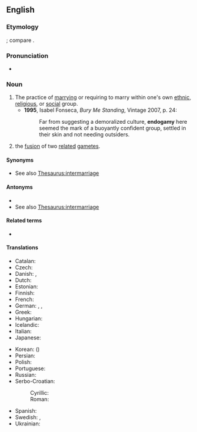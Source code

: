 ==English==
{{wikipedia}}

===Etymology===
{{confix|en|endo|gamy}}; compare {{m|en|inmarriage}}.

===Pronunciation===
* {{a|UK}} {{IPA|en|/ɛnˈdɒɡəmi/}}

===Noun===
{{en-noun|-|endogamies}}

# The practice of [[marry]]ing or requiring to marry within one's own [[ethnic]], [[religious]], or [[social]] group.
#* '''1995''', Isabel Fonseca, ''Bury Me Standing'', Vintage 2007, p. 24:
#*: Far from suggesting a demoralized culture, '''endogamy''' here seemed the mark of a buoyantly confident group, settled in their skin and not needing outsiders.
# {{lb|en|biology}} the [[fusion]] of two [[related]] [[gamete]]s.

====Synonyms====
* See also [[Thesaurus:intermarriage]]

====Antonyms====
* {{l|en|exogamy}}
* See also [[Thesaurus:intermarriage]]

====Related terms====
* {{l|en|endogamous}}

====Translations====
{{trans-top|the practice of marrying within one's own social group}}
* Catalan: {{t+|ca|endogàmia|f}}
* Czech: {{t|cs|endogamie|f}}
* Danish: {{t|da|endogami|c}}, {{t|da|indgifte|n}}
* Dutch: {{t|nl|endogamie|f}}
* Estonian: {{t|et|endogaamia}}
* Finnish: {{t+|fi|endogamia}}
* French: {{t+|fr|endogamie|f}}
* German: {{t+|de|Endogamie|f}}, {{t|de|Binnenheirat|f}}, {{t|de|Kastenheirat|f}}
* Greek: {{t+|el|ενδογαμία|f}}
* Hungarian: {{t|hu|endogámia}}
* Icelandic: {{t|is|innvensl|n-p}}
* Italian: {{t+|it|endogamia|f}}
* Japanese: {{t|ja|近親婚|tr=きんしんこん, kinshinkon}}
{{trans-mid}}
* Korean: {{t|ko|근친혼}} ({{t|ko|近親婚}})
* Persian: {{t|fa|درون‌همسری|sc=fa-Arab}}
* Polish: {{t+|pl|endogamia|f}}
* Portuguese: {{t|pt|endogamia|f}}
* Russian: {{t+|ru|эндогамия|f}}
* Serbo-Croatian:
*: Cyrillic: {{t|sh|ендога̀мија|f|sc=Cyrl}}
*: Roman: {{t|sh|endogàmija|f}}
* Spanish: {{t+|es|endogamia|f}}
* Swedish: {{t+|sv|endogami|c}}, {{t+|sv|ingifte|n}}
* Ukrainian: {{t|uk|ендогамія|f}}
{{trans-bottom}}
